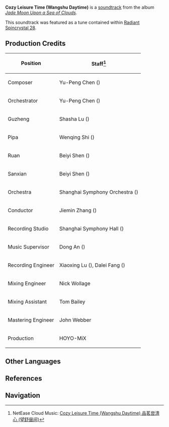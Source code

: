 {{Soundtrack Infobox
|title          = Cozy Leisure Time
|image          = Jade Moon Upon a Sea of Clouds.png
|album          = Jade Moon Upon a Sea of Clouds
|disc           = 1
|number         = 11
|featured       =
|featured2      =
|featured3      =
|featured_disc  =
|featured_disc2 =
|featured_disc3 =
|youtube_id     = t1O7LpOTBfM
|youtube_time   = 1045
|spotify_id     = 3Xbcn0kbIWMPfKNigBJf61
|played_in      = Wangshu Inn
|during         = [[Wangshu Inn]] (Day)
|domain         =
|previous       = Treasury From the Northland
|next           = Sojourner's Sweet Dream (Wangshu Night)
}}
'''Cozy Leisure Time (Wangshu Daytime)''' is a [[soundtrack]] from the album ''[[Jade Moon Upon a Sea of Clouds]]''.

This soundtrack was featured as a tune contained within [[Radiant Spincrystal 28]].

==Production Credits==
{| class="wikitable" style="text-align:left; height:0.5em"
! Position
! Staff<ref>NetEase Cloud Music: [https://music.163.com/#/song?id=1492275685 Cozy Leisure Time (Wangshu Daytime) 品茗尝清心 (望舒昼间)]</ref>
|-
! Composer
| Yu-Peng Chen ({{zh|陈致逸}})
|-
! Orchestrator
| Yu-Peng Chen ({{zh|陈致逸}})
|-
! Guzheng
| Shasha Lu ({{zh|陆莎莎}})
|-
! Pipa
| Wenqing Shi ({{zh|施文卿}})
|-
! Ruan
| Beiyi Shen ({{zh|沈贝怡}})
|-
! Sanxian
| Beiyi Shen ({{zh|沈贝怡}})
|-
! Orchestra
| Shanghai Symphony Orchestra ({{zh|上海交响乐团}})
|-
! Conductor
| Jiemin Zhang ({{zh|张洁敏}})
|-
! Recording Studio
| Shanghai Symphony Hall ({{zh|上海交响乐团音乐厅}})
|-
! Music Supervisor
| Dong An ({{zh|安栋}})
|-
! Recording Engineer
| Xiaoxing Lu ({{zh|陆晓幸}}), Dalei Fang ({{zh|房大磊}})
|-
! Mixing Engineer
| Nick Wollage
|-
! Mixing Assistant
| Tom Bailey
|-
! Mastering Engineer
| John Webber
|-
! Production
| HOYO-MiX
|}

==Other Languages==
{{Other Languages
|en      = Cozy Leisure Time (Wangshu Daytime)
|zhs     = 品茗尝清心 (望舒昼间)
|zhs_rm  = Pǐnmíng Cháng Qīngxīn (Wàngshū Zhòujiān)
|zht     = 品茗嘗清心(望舒晝間)
|zht_rm  = Pǐnmíng Cháng Qīngxīn (Wàngshū Zhòujiān)
|zh_tl   = Sipping Tea, Tasting [[Qingxin]] (Wangshu Daytime)
|ja      = 品茶の余暇（望舒昼間）
|ja_rm   = Hincha no Yoka (Boujo Hiruma)
|ja_tl   = Leisurely Time of Tea Sampling (Wangshu Daytime)
|ko      = Cozy Leisure Time (Wangshu Daytime)<ref name="RS6">{{Ref/Item|Radiant Spincrystal 28|note=Korean, Spanish, French, Russian, Thai, Vietnamese, German, Indonesian, Portuguese, Turkish}}</ref>
|es      = Cozy Leisure Time<ref name="RS6" />
|fr      = Cozy Leisure Time<ref name="RS6" />
|ru      = Cozy Leisure Time<ref name="RS6" />
|th      = Cozy Leisure Time<ref name="RS6" />
|vi      = {{tt|Thưởng Trà|賞茶}} {{tt|Tâm|心}} {{tt|An Lạc|安樂}}<ref name="RS6" />
|vi_tl   = 
|de      = Cozy Leisure Time<ref name="RS6" />
|id      = Cozy Leisure Time<ref name="RS6" />
|pt      = Cozy Leisure Time<ref name="RS6" />
|tr      = Cozy Leisure Time<ref name="RS6" />
|it      = 
|it_tl   = 
}}

==References==
{{Reflist}}

==Navigation==
{{Soundtrack Navbox|Jade Moon Upon a Sea of Clouds}}